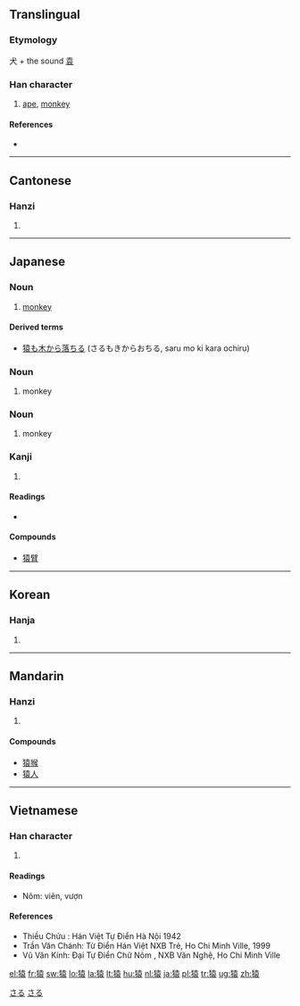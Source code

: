 {{also|猨}}
==Translingual==

===Etymology===
犬 + the sound [[袁]]

===Han character===
{{Han char|rn=94|rad=犬|as=10|sn=13|four=4423<sub>2</sub>|canj=大竹土口女 (KHGRV)|ids=⿰[[犭]][[袁]]}}

# [[ape]], [[monkey]]

====References====
* {{Han ref|kx=0716.190|dkj=20584|dj=1128.090|hdz=21361.150|uh=733F|ud=29503|bh=B7E1|bd=47073}}

----

==Cantonese==

===Hanzi===
{{yue-hanzi|jyut=|y=yun4}}

# {{defn|Cantonese}}

----

==Japanese==

===Noun===
{{ja-noun|k|hira=さる|rom=saru}}

# [[monkey]]

====Derived terms====
* [[猿も木から落ちる]] (さるもきからおちる, saru mo ki kara ochiru)

===Noun===
{{ja-noun|k|hira=まし|rom=mashi}}

# monkey

===Noun===
{{ja-noun|k|hira=ましら|rom=mashira}}

# monkey

===Kanji===
{{ja-kanji|grade=c|rs=犬10}}

# {{defn|Japanese}}

====Readings====
* {{ja-readings|on=[[えん]] ([[en]]), [[おん]] ([[on]])|kun=[[さる]] ([[saru]])}}

====Compounds====
* [[猿臂]]

[[Category:1000 Japanese basic words|さる]]
[[Category:ja:Primates|さる]]

----

==Korean==

===Hanja===
{{ko-hanja|hangeul=원|eumhun=|rv=won|mr=wŏn|y=wen}}

# {{defn|Korean}}

----

==Mandarin==

===Hanzi===
{{cmn-hanzi|pin=[[yuán]] ([[yuan2]])|wg=yüan<sup>2</sup>}}

# {{defn|Mandarin}}

====Compounds====
* [[猿猴]]
* [[猿人]]

----

==Vietnamese==

===Han character===
{{vi-hantu|[[vượn]], [[ươi]], [[viên]]}}

# {{defn|Vietnamese}}

====Readings====
* Nôm: viên, vượn
====References====
* Thiều Chửu : Hán Việt Tự Điển  Hà Nội 1942
* Trần Văn Chánh: Từ Điển Hán Việt NXB Trẻ, Ho Chi Minh Ville, 1999
* Vũ Văn Kính: Đại Tự Điển Chữ Nôm , NXB Văn Nghệ, Ho Chi Minh Ville

[[el:猿]]
[[fr:猿]]
[[sw:猿]]
[[lo:猿]]
[[la:猿]]
[[lt:猿]]
[[hu:猿]]
[[nl:猿]]
[[ja:猿]]
[[pl:猿]]
[[tr:猿]]
[[ug:猿]]
[[zh:猿]]